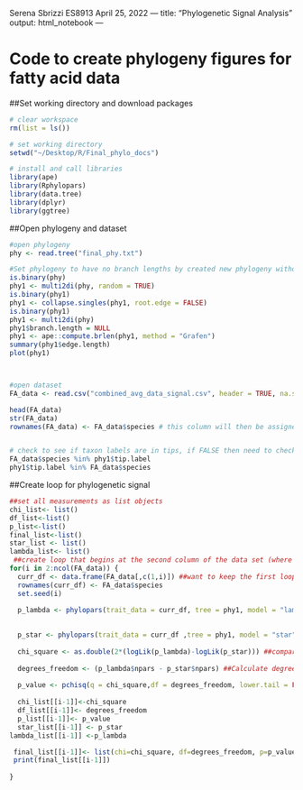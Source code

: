 Serena Sbrizzi
ES8913
April 25, 2022
---
title: "Phylogenetic Signal Analysis"
output: html_notebook
---


# Code to create phylogeny figures for fatty acid data
##Set working directory and download packages
```r
# clear workspace
rm(list = ls())

# set working directory 
setwd("~/Desktop/R/Final_phylo_docs")

# install and call libraries 
library(ape)
library(Rphylopars)
library(data.tree)
library(dplyr)
library(ggtree)

```

##Open phylogeny and dataset 
```r

#open phylogeny 
phy <- read.tree("final_phy.txt")

#Set phylogeny to have no branch lengths by created new phylogeny without any (phy1)
is.binary(phy)
phy1 <- multi2di(phy, random = TRUE)
is.binary(phy1)
phy1 <- collapse.singles(phy1, root.edge = FALSE)
is.binary(phy1)
phy1 <- multi2di(phy)
phy1$branch.length = NULL
phy1 <- ape::compute.brlen(phy1, method = "Grafen")
summary(phy1$edge.length)
plot(phy1)



#open dataset 
FA_data <- read.csv("combined_avg_data_signal.csv", header = TRUE, na.strings = "nm")

head(FA_data)
str(FA_data)
rownames(FA_data) <- FA_data$species # this column will then be assigned as the rownames of the data to align it with the phylogeny


# check to see if taxon labels are in tips, if FALSE then need to check!
FA_data$species %in% phy1$tip.label
phy1$tip.label %in% FA_data$species

```

##Create loop for phylogenetic signal 
```r

##set all measurements as list objects 
chi_list<- list()
df_list<-list()
p_list<-list()
final_list<-list()
star_list <- list()
lambda_list<- list()
 ##create loop that begins at the second column of the data set (where the trait data begins)
for(i in 2:ncol(FA_data)) {
  curr_df <- data.frame(FA_data[,c(1,i)]) ##want to keep the first loop every time, then index the next column
  rownames(curr_df) <- FA_data$species
  set.seed(i)
  
  p_lambda <- phylopars(trait_data = curr_df, tree = phy1, model = "lambda") ##calculating pagel's lambda for observed data, measuring the degree to which taxa drives trait distribution 

  
  p_star <- phylopars(trait_data = curr_df ,tree = phy1, model = "star") #fit data to star model 
  
  chi_square <- as.double(2*(logLik(p_lambda)-logLik(p_star))) ##comparing log-likelihood: comparing the fit of the observed data to the lambda and star models 
  
  degrees_freedom <- (p_lambda$npars - p_star$npars) ##Calculate degrees freedom
  
  p_value <- pchisq(q = chi_square,df = degrees_freedom, lower.tail = FALSE) ##Calculate p value
 
  chi_list[[i-1]]<-chi_square
  df_list[[i-1]]<- degrees_freedom
  p_list[[i-1]]<- p_value
  star_list[[i-1]] <- p_star
lambda_list[[i-1]] <-p_lambda

 final_list[[i-1]]<- list(chi=chi_square, df=degrees_freedom, p=p_value, star = p_star, lambda= p_lambda)
 print(final_list[[i-1]])
 
}

```


